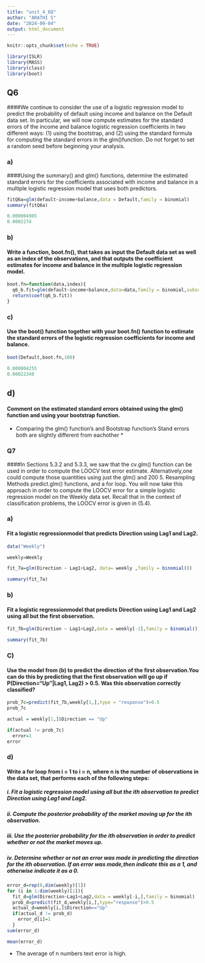 ---
title: "unit_4_6Q"
author: "ARATHI S"
date: "2024-09-04"
output: html_document
---

```{r setup, include=FALSE}
knitr::opts_chunk$set(echo = TRUE)
```

```{r}
library(ISLR)
library(MASS)
library(class)
library(boot)
```

## Q6

####We continue to consider the use of a logistic regression model to predict the probability of default using income and balance on the Default data set. In particular, we will now compute estimates for the standard errors of the income and balance logistic regression coefficients in two different ways: (1) using the bootstrap, and (2) using the standard formula for computing the standard errors in the glm()function. Do not forget to set a random seed before beginning your analysis.

### a)

####Using the summary() and glm() functions, determine the estimated standard errors for the coefficients associated with income and balance in a multiple logistic regression model that uses both predictors.

```{r}
fitQ6a=glm(default~income+balance,data = Default,family = binomial)
summary(fitQ6a)
```

```{r}
0.000004985
0.0002274
```

### b)

#### Write a function, boot.fn(), that takes as input the Default data set as well as an index of the observations, and that outputs the coefficient estimates for income and balance in the multiple logistic regression model.


```{r}
boot.fn=function(data,index){
  q6_b.fit=glm(default~income+balance,data=data,family = binomial,subset = index)
  return(coef(q6_b.fit))
}
```

### c)

#### Use the boot() function together with your boot.fn() function to estimate the standard errors of the logistic regression coefficients for income and balance.


```{r}
boot(Default,boot.fn,100)
```


```{r}
0.000004255
0.00022348

```

## d)

#### Comment on the estimated standard errors obtained using the glm() function and using your bootstrap function.

* Comparing the glm() function's and Bootstrap function's Stand errors both are slightly different from eachother *

### Q7

####In Sections 5.3.2 and 5.3.3, we saw that the cv.glm() function can be used in order to compute the LOOCV test error estimate. Alternatively,one could compute those quantities using just the glm() and 200 5. Resampling Methods predict.glm() functions, and a for loop. You will now take this approach in order to compute the LOOCV error for a simple logistic regression model on the Weekly data set. Recall that in the context of classification problems, the LOOCV error is given in (5.4).

### a)

#### Fit a logistic regressionmodel that predicts Direction using Lag1 and Lag2.

```{r}
data("Weekly")
```

```{r}
weekly=Weekly
```


```{r}
fit_7a=glm(Direction ~ Lag1+Lag2, data= weekly ,family = binomial())
```


```{r}
summary(fit_7a)
```

### b)

####  Fit a logistic regressionmodel that predicts Direction using Lag1 and Lag2 using all but the first observation.


```{r}
fit_7b=glm(Direction ~ Lag1+Lag2,data = weekly[-1],family = binomial())
```


```{r}
summary(fit_7b)
```

### C)

#### Use the model from (b) to predict the direction of the first observation.You can do this by predicting that the first observation will go up if P(Direction="Up"|Lag1, Lag2) > 0.5. Was this observation correctly classified?


```{r}
prob_7c=predict(fit_7b,weekly[1,],type = "response")>0.5
prob_7c
```

```{r}
actual = weekly[1,]$Direction == "Up"
```

```{r}
if(actual != prob_7c)
  error=1
error
```


### d)

#### Write a for loop from i = 1 to i = n, where n is the number of observations in the data set, that performs each of the following steps:

##### i. Fit a logistic regression model using all but the ith observation to predict Direction using Lag1 and Lag2.
##### ii. Compute the posterior probability of the market moving up for the ith observation.
##### iii. Use the posterior probability for the ith observation in order to predict whether or not the market moves up.
##### iv. Determine whether or not an error was made in predicting the direction for the ith observation. If an error was made,then indicate this as a 1, and otherwise indicate it as a 0.

```{r}
error_d=rep(0,dim(weekly)[1])
for (i in 1:dim(weekly)[1]){
  fit_d=glm(Direction~Lag1+Lag2,data = weekly[-i,],family = binomial)
  prob_d=predict(fit_d,weekly[i,],type="response")>0.5
  actual_d=weekly[i,]$Direction=="Up"
  if(actual_d != prob_d)
    error_d[i]=1
  }
sum(error_d)
```

```{r}
mean(error_d)
```

 * The average of n numbers text error is high.

